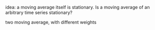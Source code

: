 idea: a moving average itself is stationary. Is a moving average of an arbitrary time series stationary?

two moving average, with different weights
